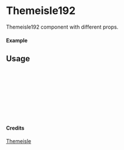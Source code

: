 
<Meta of={Themeisle192} title="Themeisle/Themeisle192" />

# Themeisle192

Themeisle192 component with different props.

#### Example

<Canvas of={Themeisle192.Primary} />

## Usage

```ts
import { Themeisle192 } from "yadl-ui";

const Example = () => {
  return (
      <Themeisle192 />
  );
};

export default Example;
```

#### Credits
[Themeisle](https://themeisle.com/illustrations/)
